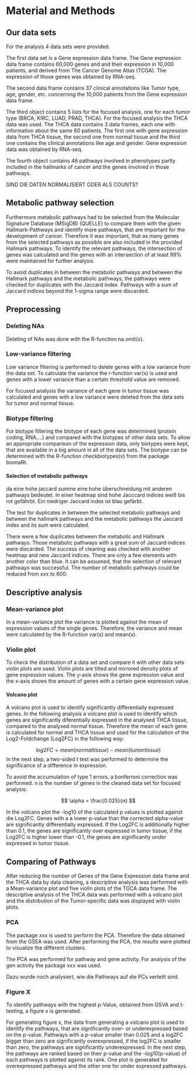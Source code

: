# Material and Methods

## Our data sets

For the analysis 4 data sets were provided.

The first data set is a Gene expression data frame. The Gene expression data frame contains 60,000 genes and and their expression in 10,000 patients, and derived from The Cancer Genome Atlas (TCGA). The expression of those genes was obtained by RNA-seq.

The second data frame contains 37 clinical annotations like Tumor type, age, gender, etc. concerning the 10,000 patients from the Gene expression data frame.

The third object contains 5 lists for the focused analysis, one for each tumor type (BRCA, KIRC, LUAD, PRAD, THCA). For the focused analysis the THCA data was used. The THCA data contains 3 data frames, each one with information about the same 60 patients. The first one with gene expression data from THCA tissue, the second one from normal tissue and the third one contains the clinical annotations like age and gender. Gene expression data was obtained by RNA-seq.

The fourth object contains 46 pathways involved in phenotypes partly included in the hallmarks of cancer and the genes involved in those pathways.

SIND DIE DATEN NORMALISIERT ODER ALS COUNTS?

## Metabolic pathway selection

Furthermore metabolic pathways had to be selected from the Molecular Signature Database (MSigDB) (QUELLE) to compare them with the given Hallmark-Pathways and identify more pathways, that are important for the development of cancer. Therefore it was important, that as many genes from the selected pathways as possible are also included in the provided Hallmark pathways. To identify the relevant pathways, the intersection of genes was calculated and the genes with an intersection of at least 99% were maintained for further analysis.

To avoid duplicates in between the metabolic pathways and between the Hallmark pathways and the metabolic pathways, the pathways were checked for duplicates with the Jaccard index. Pathways with a sum of Jaccard indices beyond the 1-sigma range were discarded.

## Preprocessing

### Deleting NAs

Deleting of NAs was done with the R-function na.omit(x).

### Low-variance filtering

Low variance filtering is performed to delete genes with a low variance from the data set. To calculate the variance the r-function var(x) is used and genes with a lower variance than a certain threshold value are removed.

For focused analysis the variance of each gene in tumor tissue was calculated and genes with a low variance were deleted from the data sets for tumor and normal tissue.

### Biotype filtering

For biotype filtering the biotype of each gene was determined (protein coding, RNA,...) and compared with the biotypes of other data sets. To allow an appropriate comparison of the expression data, only biotypes were kept, that are available in a big amount in all of the data sets. The biotype can be determined with the R-function checkbiotypes(x) from the package biomaRt.

#### Selection of metabolic pathways

da eine hohe jaccard summe eine hohe überschneidung mit anderen pathways bedeutet. In einer heatmap sind hohe Jacccard indices weiß bis rot gefährbt. Ein niedriger Jaccard index ist blau gefärbt.

The test for duplicates in between the selected metabolic pathways and between the hallmark pathways and the metabolic pathways the Jaccard index and its sum were calculated.

There were a few duplicates between the metabolic and Hallmark pathways. Those metabolic pathways with a great sum of Jaccard indices were discarded. The success of cleaning was checked with another heatmap and new Jaccard indices. There are only a few elements with another color than blue. It can be assumed, that the selection of relevant pathways was successful. The number of metabolic pathways could be reduced from xxx to 600.

## Descriptive analysis

### Mean-variance plot

In a mean-variance plot the variance is plotted against the mean of expression values of the single genes. Therefore, the variance and mean were calculated by the R-function var(x) and mean(x).

### Violin plot

To check the distribution of a data set and compare it with other data sets violin plots are used. Violin plots are tilted and mirrored density plots of gene expression values. The y-axis shows the gene expression value and the x-axis shows the amount of genes with a certain gene expression value.

#### Volcano plot

A volcano plot is used to identify significantly differentially expressed genes. In the following analysis a volcano plot is used to identify which genes are significantly diferentially expressed in the analysed THCA tissue, compared to the analysed normal tissue. Therefore the mean of each gene is calculated for normal and THCA tissue and used for the calculation of the Log2-Foldchange (Log2FC) in the following way:

$$
log2FC = mean(normal tissue) - mean(tumor tissue)
$$ In the next step, a two-sided t test was performed to determine the significance of a difference in expression.

To avoid the accumulation of type 1 errors, a bonferroni correction was performed. n is the number of genes in the cleaned data set for focused analysis:

$$
\alpha = \frac{0.025}{n}
$$

In the volcano plot the -log10 of the calculated p values is plotted against die Log2FC. Genes with a a lower p-value than the corrected alpha-value are significantly differentially expressed. If the Log2FC is additionally higher than 0.1, the genes are significantly over expressed in tumor tissue, if the Log2FC is higher lower than -0.1, the genes are significantly under expressed in tumor tissue.

## Comparing of Pathways

After reducing the number of Genes of the Gene Expression data frame and the THCA data by data cleaning, a descriptive analysis was performed with a Mean-variance plot and five violin plots of the TGCA data frame. The descriptive analysis of the THCA data was performed with a volcano plot and the distribution of the Tumor-specific data was displayed with violin plots.

### PCA

The package xxx is used to perform the PCA. Therefore the data obtained from the GSEA was used. After performing the PCA, the results were plotted to visualize the different clusters.

The PCA was performed for pathway and gene activity. For analysis of the gen activity the package xxx was used.

Dazu wurde noch analysiert, wie die Pathways auf die PCs verteilt sind.

### Figure X

To identify pathways with the highest p-Value, obtained from GSVA and t-testing, a figure x is generated.

For generating figure x, the data from generating a volcano plot is used to identify the pathways, that are significantly over- or underexpressed based on the p-value. Pathways with a p-value smaller than 0.025 and a log2FC bigger than zero are significantly overexpressed, if the log2FC is smaller than zero, the pathways are significantly underexpressed. In the next step, the pathways are ranked based on their p-value and the -log10(p-value) of each pathways is plotted against its rank. One plot is generated for overexpressed pathways and the other one for under expressed pathways.
